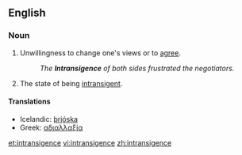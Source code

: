 ==English==

===Noun===
{{en-noun}}

# Unwillingness to change one's views or to [[agree]].
#: ''The '''Intransigence''' of both sides frustrated the negotiators.''
# The state of being [[intransigent]].

====Translations====
* Icelandic: [[þrjóska]] {{f}}
* Greek: [[αδιαλλαξία]] {{f}}

[[et:intransigence]]
[[vi:intransigence]]
[[zh:intransigence]]